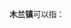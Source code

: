 '''木兰镇'''可以指：
{{PRC admin/disambig|23/01/27/100/000|51/13/81/215/000|51/01/14/114/000|41/14/25/102/000}}
{{disambig|cat=三字中国镇名消歧义}}
